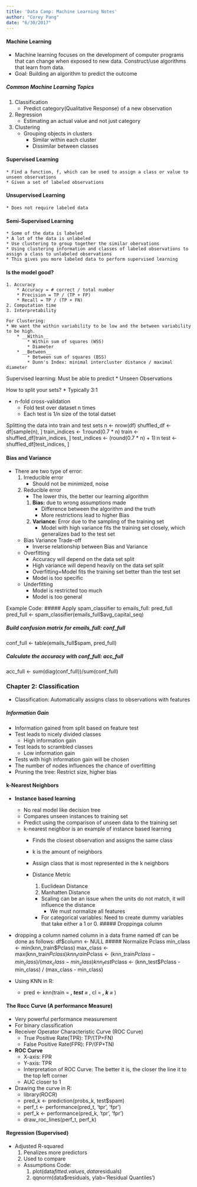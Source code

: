 ```yaml
---
title: 'Data Camp: Machine Learning Notes'
author: "Corey Pang"
date: "6/30/2017"
---
```


#### Machine Learning
* Machine learning focuses on the development of computer programs that can change when exposed to new data. Construct/use algorithms that learn from data.
* Goal: Building an algorithm to predict the outcome

##### Common Machine Learning Topics
1. Classification
    * Predict category(Qualitative Response) of a new observation 
2. Regression
    * Estimating an actual value and not just category 
3. Clustering 
    * Grouping objects in clusters
        * Similar within each cluster
        * Dissimilar between classes
        
#### Supervised Learning
    * Find a function, f, which can be used to assign a class or value to unseen observations
    * Given a set of labeled observations
    
#### Unsupervised Learning
    * Does not require labeled data 
    
#### Semi-Supervised Learning
    * Some of the data is labeled
    * A lot of the data is unlabeled 
    * Use clustering to group together the similar obervations
    * Using clustering information and classes of labeled observations to assign a class to unlabeled observations
    * This gives you more labeled data to perform supervised learning
    
#### Is the model good?
    1. Accuracy
        * Accuracy = # correct / total number
        * Precision = TP / (TP + FP)
        * Recall = TP / (TP + FN)
    2. Computation time
    3. Interpretability
    
    For Clustering:
    * We want the within variability to be low and the between variability to be high.
        * __Within__ 
            * Within sum of squares (WSS)
            * Diameter 
        * __Between__
            * Between sum of squares (BSS)
            * Dunn's Index: minimal intercluster distance / maximal diameter
Supervised learning: Must be able to predict 
    * Unseen Observations
    
How to split your sets?
    * Typically 3:1
    
* n-fold cross-validation
    * Fold test over dataset n times
    * Each test is 1/n size of the total datset
    
Splitting the data into train and test sets
n <- nrow(df)
shuffled_df <- df[sample(n), ]
train_indices <- 1:round(0.7 * n)
train <- shuffled_df[train_indices, ]
test_indices <- (round(0.7 * n) + 1):n
test <- shuffled_df[test_indices, ]

#### Bias and Variance 
* There are two type of error:
    1. Irreducible error 
        * Should not be minimized, noise
    2. Reducible error
        * The lower this, the better our learning algorithm 
        1. __Bias:__ due to wrong assumptions made
            * Difference between the algorithm and the truth
            * More restrictions lead to higher Bias
        2. __Variance:__ Error due to the sampling of the training set
            * Model with high variance fits the training set closely, which generalizes bad to the test set 
        
    * Bias Variance Trade-off
        * Inverse relationship between Bias and Variance 
    * Overfitting
        * Accuracy will depend on the data set split 
        * High variance will depend heavily on the data set split 
        * Overfitting=Model fits the training set better than the test set 
        * Model is too specific
    * Underfitting
        * Model is restricted too much
        * Model is too general
        
Example Code:
##### Apply spam_classifier to emails_full: pred_full
pred_full <- spam_classifier(emails_full$avg_capital_seq)

##### Build confusion matrix for emails_full: conf_full
conf_full <- table(emails_full$spam, pred_full)

##### Calculate the accuracy with conf_full: acc_full
acc_full <- sum(diag(conf_full))/sum(conf_full)

### Chapter 2: Classification
* Classification: Automatically assigns class to observations with features 

##### Information Gain
* Information gained from split based on feature test 
* Test leads to nicely divided classes
    * High information gain
* Test leads to scrambled classes
    * Low information gain
* Tests with high information gain will be chosen
* The number of nodes influences the chance of overfitting
* Pruning the tree: Restrict size, higher bias 

#### k-Nearest Neighbors
* __Instance based learning__
    * No real model like decision tree
    * Compares unseen instances to training set
    * Predict using the comparison of unseen data to the training set 
    * k-nearest neighbor is an example of instance based learning
        * Finds the closest observation and assigns the same class
        * k is the amount of neighbors
        * Assign class that is most represented in the k neighbors 
        
        * Distance Metric
            1. Euclidean Distance
            2. Manhatten Distance 
            * Scaling can be an issue when the units do not match, it will influence the distance
                * We must normalize all features
            * For categorical variables: Need to create dummy variables that take either a 1 or 0. 
##### Droppinga column
* dropping a column named column in a data frame named df can be done as follows: df$column <- NULL
##### Normalize Pclass
min_class <- min(knn_train$Pclass)
max_class <- max(knn_train$Pclass)
knn_train$Pclass <- (knn_train$Pclass - min_class) / (max_class - min_class)
knn_test$Pclass <- (knn_test$Pclass - min_class) / (max_class - min_class)

* Using KNN in R: 
    * pred <- knn(train = ___, test = ___, cl = ___, k = ___)

#### The Rocc Curve (A performance Measure)
* Very powerful performance measurement 
* For binary classification
* Receiver Operator Characteristic Curve (ROC Curve)
    * True Positive Rate(TPR): TP/(TP+FN)
    * False Positive Rate(FPR): FP/(FP+TN)
    
* __ROC Curve__
    * X-axis: FPR
    * Y-axis: TPR
    * Interpretation of ROC Curve: The better it is, the closer the line it to the top left corner
    * AUC closer to 1
* Drawing the curve in R:
    * library(ROCR)
    * pred_k <- prediction(probs_k, test$spam)
    * perf_t <- performance(pred_t, 'tpr', 'fpr')
    * perf_k <- performance(pred_k, 'tpr', 'fpr')
    * draw_roc_lines(perf_t, perf_k)
    
#### Regression (Supervised)
* Adjusted R-squared
    1. Penalizes more predictors
    2. Used to compare 
    * Assumptions Code:
        1. plot(data$fitted.values, data$residuals)
        2. qqnorm(data$residuals, ylab='Residual Quantiles')

